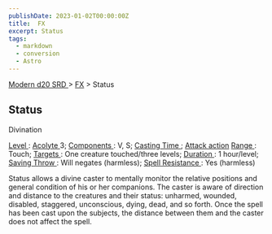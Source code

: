 ```yaml
---
publishDate: 2023-01-02T00:00:00Z
title:  FX
excerpt: Status
tags:
  - markdown
  - conversion
  - Astro
---
```


[ Modern d20 SRD ](/#modernD20) > [ FX](modern-d20-srd-fx-index) > Status

##  Status

Divination

[ Level ](modern-d20-srd-fx-level) : [ Acolyte ](modern-d20-srd-classes-advanced-acolyte) 3; [ Components ](modern-d20-srd-fx-components) : V, S; [Casting Time ](modern-d20-srd-fx-casting-time) ; [ Attack action](modern-d20-srd-combat-attack-actions) [ Range ](modern-d20-srd-fx-range) :
Touch; [ Targets ](modern-d20-srd-fx-target) : One creature touched/three
­levels; [ Duration ](modern-d20-srd-fx-duration) : 1 hour/level; [ Saving Throw ](modern-d20-srd-basics-saving-throws) : Will negates (harmless); [Spell Resistance ](modern-d20-srd-special-abilities-spell-resistance) : Yes
(harmless)

Status allows a divine caster to mentally monitor the relative positions and
general condition of his or her companions. The caster is aware of direction
and distance to the creatures and their status: unharmed, wounded, disabled,
staggered, unconscious, dying, dead, and so forth. Once the spell has been
cast upon the subjects, the distance between them and the caster does not
affect the spell.

